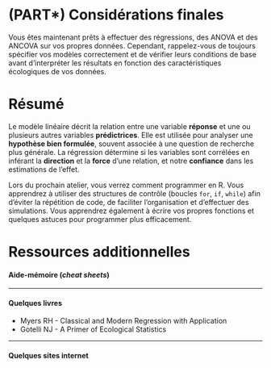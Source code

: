 # (PART\*) Considérations finales {-}

Vous êtes maintenant prêts à effectuer des régressions, des
ANOVA et des ANCOVA sur vos propres données. Cependant, rappelez-vous de
toujours spécifier vos modèles correctement et de vérifier leurs
conditions de base avant d'interpréter les résultats en fonction des
caractéristiques écologiques de vos données.

# Résumé

Le modèle linéaire décrit la relation entre une variable **réponse** et une ou plusieurs autres variables **prédictrices**. Elle est utilisée pour analyser une **hypothèse bien formulée**, souvent associée à une question de recherche plus générale. La régression détermine si les variables sont corrélées en inférant la **direction** et la **force** d'une relation, et notre **confiance** dans les estimations de l'effet.

Lors du prochain atelier, vous verrez comment programmer en R. Vous apprendrez à utiliser des structures de contrôle (boucles `for`, `if`, `while`) afin d'éviter la répétition de code, de faciliter l'organisation et d'effectuer des simulations. Vous apprendrez également à écrire vos propres fonctions et quelques astuces pour programmer plus efficacement.

# Ressources additionnelles

#### Aide-mémoire (*cheat sheets*)


------------------------------------------------------------------------

#### Quelques livres

-   Myers RH - Classical and Modern Regression with Application
-   Gotelli NJ - A Primer of Ecological Statistics

------------------------------------------------------------------------

#### Quelques sites internet

